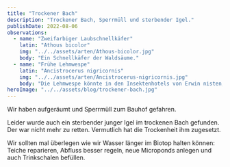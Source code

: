 ```yaml
---
title: "Trockener Bach"
description: "Trockener Bach, Sperrmüll und sterbender Igel."
publishDate: 2022-08-06
observations:
  - name: "Zweifarbiger Laubschnellkäfer"
    latin: "Athous bicolor"
    img: "../../assets/arten/Athous-bicolor.jpg"
    body: "Ein Schnellkäfer der Waldsäume."
  - name: "Frühe Lehmwespe"
    latin: "Ancistrocerus nigricornis"
    img: "../../assets/arten/Ancistrocerus-nigricornis.jpg"
    body: "Die Lehmwespe könnte in den Insektenhotels von Erwin nisten, wahrscheinlich aber ist, dass sie in Stängeln von Brombeere oder Engelswurz nistet. Sie ist auch ein Raupenjäger."
heroImage: "../../assets/blog/trockener-bach.jpg"
---
```



Wir haben aufgeräumt und Sperrmüll zum Bauhof gefahren.

Leider wurde auch ein sterbender junger Igel im trockenen Bach gefunden.
Der war nicht mehr zu retten. Vermutlich hat die Trockenheit ihm zugesetzt.

Wir sollten mal überlegen wie wir Wasser länger im Biotop halten können:
Teiche reparieren, Abfluss besser regeln, neue Microponds anlegen und auch Trinkschalen befüllen.
